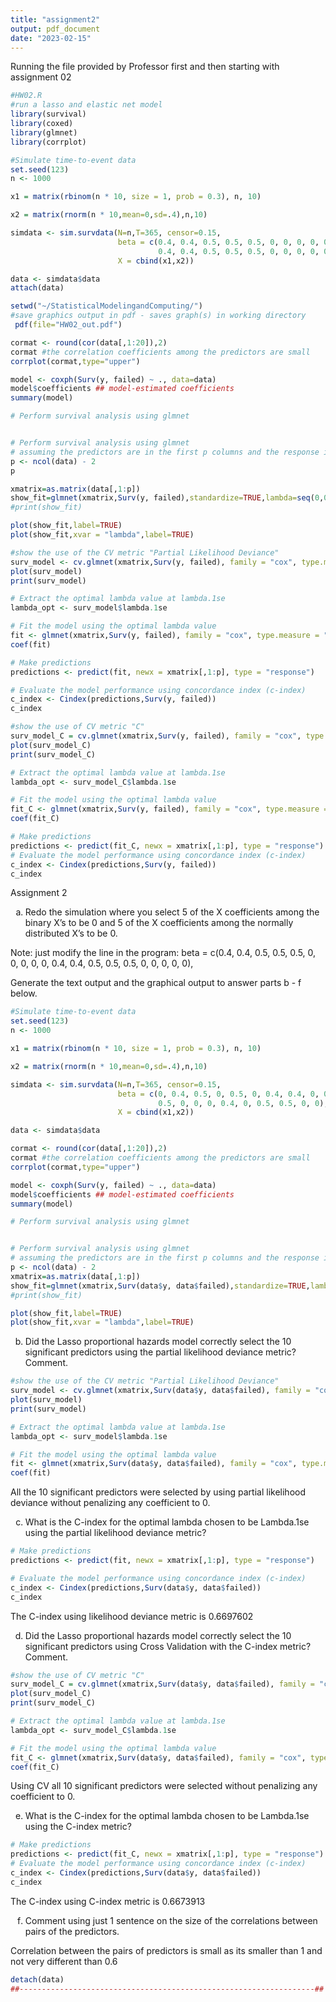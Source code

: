```yaml
---
title: "assignment2"
output: pdf_document
date: "2023-02-15"
---
```


Running the file provided by Professor first and then starting with assignment 02

```r
#HW02.R
#run a lasso and elastic net model
library(survival)
library(coxed)
library(glmnet)
library(corrplot)
```


```r
#Simulate time-to-event data
set.seed(123)
n <- 1000

x1 = matrix(rbinom(n * 10, size = 1, prob = 0.3), n, 10)

x2 = matrix(rnorm(n * 10,mean=0,sd=.4),n,10)

simdata <- sim.survdata(N=n,T=365, censor=0.15, 
                        beta = c(0.4, 0.4, 0.5, 0.5, 0.5, 0, 0, 0, 0, 0,
                                 0.4, 0.4, 0.5, 0.5, 0.5, 0, 0, 0, 0, 0), 
                        X = cbind(x1,x2))

data <- simdata$data
attach(data)

setwd("~/StatisticalModelingandComputing/")
#save graphics output in pdf - saves graph(s) in working directory
 pdf(file="HW02_out.pdf")
```


```r
cormat <- round(cor(data[,1:20]),2)
cormat #the correlation coefficients among the predictors are small
corrplot(cormat,type="upper")
```


```r
model <- coxph(Surv(y, failed) ~ ., data=data)
model$coefficients ## model-estimated coefficients
summary(model)
```


```r
# Perform survival analysis using glmnet


# Perform survival analysis using glmnet
# assuming the predictors are in the first p columns and the response is in the last two columns
p <- ncol(data) - 2
p

xmatrix=as.matrix(data[,1:p])
show_fit=glmnet(xmatrix,Surv(y, failed),standardize=TRUE,lambda=seq(0,0.25,.001),alpha=1,family = "cox")
#print(show_fit)

plot(show_fit,label=TRUE)
plot(show_fit,xvar = "lambda",label=TRUE)
```


```r
#show the use of the CV metric "Partial Likelihood Deviance"
surv_model <- cv.glmnet(xmatrix,Surv(y, failed), family = "cox", type.measure = "deviance",alpha=1,nfolds = 10)
plot(surv_model)
print(surv_model)
```


```r
# Extract the optimal lambda value at lambda.1se
lambda_opt <- surv_model$lambda.1se

# Fit the model using the optimal lambda value
fit <- glmnet(xmatrix,Surv(y, failed), family = "cox", type.measure = "deviance",alpha=1,lambda = lambda_opt)
coef(fit)
```


```r
# Make predictions
predictions <- predict(fit, newx = xmatrix[,1:p], type = "response")

# Evaluate the model performance using concordance index (c-index)
c_index <- Cindex(predictions,Surv(y, failed))
c_index
```


```r
#show the use of CV metric "C" 
surv_model_C = cv.glmnet(xmatrix,Surv(y, failed), family = "cox", type.measure = "C", alpha=1,nfolds = 10)
plot(surv_model_C)
print(surv_model_C)
```


```r
# Extract the optimal lambda value at lambda.1se
lambda_opt <- surv_model_C$lambda.1se

# Fit the model using the optimal lambda value
fit_C <- glmnet(xmatrix,Surv(y, failed), family = "cox", type.measure = "C",alpha=1,lambda = lambda_opt)
coef(fit_C)
```


```r
# Make predictions
predictions <- predict(fit_C, newx = xmatrix[,1:p], type = "response")
# Evaluate the model performance using concordance index (c-index)
c_index <- Cindex(predictions,Surv(y, failed))
c_index
```


Assignment 2

a. Redo the simulation where you select 5 of the X coefficients among the binary X's to be 0 and 5 of the X coefficients among the normally distributed X's to be 0.

Note: just modify the line in the program:    beta = c(0.4, 0.4, 0.5, 0.5, 0.5, 0, 0, 0, 0, 0,
                                                                                         0.4, 0.4, 0.5, 0.5, 0.5, 0, 0, 0, 0, 0), 

Generate the text output and the graphical output to answer parts b - f below.


```r
#Simulate time-to-event data
set.seed(123)
n <- 1000

x1 = matrix(rbinom(n * 10, size = 1, prob = 0.3), n, 10)

x2 = matrix(rnorm(n * 10,mean=0,sd=.4),n,10)

simdata <- sim.survdata(N=n,T=365, censor=0.15, 
                        beta = c(0, 0.4, 0.5, 0, 0.5, 0, 0.4, 0.4, 0, 0.5, 
                                 0.5, 0, 0, 0, 0.4, 0, 0.5, 0.5, 0, 0),
                        X = cbind(x1,x2))

data <- simdata$data

```

```r
cormat <- round(cor(data[,1:20]),2)
cormat #the correlation coefficients among the predictors are small
corrplot(cormat,type="upper")
```
```r
model <- coxph(Surv(y, failed) ~ ., data=data)
model$coefficients ## model-estimated coefficients
summary(model)
```
```r
# Perform survival analysis using glmnet


# Perform survival analysis using glmnet
# assuming the predictors are in the first p columns and the response is in the last two columns
p <- ncol(data) - 2
xmatrix=as.matrix(data[,1:p])
show_fit=glmnet(xmatrix,Surv(data$y, data$failed),standardize=TRUE,lambda=seq(0,0.25,.001),alpha=1,family = "cox")
#print(show_fit)
```

```r
plot(show_fit,label=TRUE)
plot(show_fit,xvar = "lambda",label=TRUE) 
```
b. Did the Lasso proportional hazards model correctly select the 10 significant predictors using the partial likelihood deviance metric? Comment.

```r
#show the use of the CV metric "Partial Likelihood Deviance"
surv_model <- cv.glmnet(xmatrix,Surv(data$y, data$failed), family = "cox", type.measure = "deviance",alpha=1,nfolds = 10)
plot(surv_model)
print(surv_model)
```
```r
# Extract the optimal lambda value at lambda.1se
lambda_opt <- surv_model$lambda.1se

# Fit the model using the optimal lambda value
fit <- glmnet(xmatrix,Surv(data$y, data$failed), family = "cox", type.measure = "deviance",alpha=1,lambda = lambda_opt)
coef(fit)
```
All the 10 significant predictors were selected by using partial likelihood deviance without penalizing any coefficient to 0.

c. What is the C-index for the optimal lambda chosen to be Lambda.1se using the partial likelihood deviance metric?

```r
# Make predictions
predictions <- predict(fit, newx = xmatrix[,1:p], type = "response")

# Evaluate the model performance using concordance index (c-index)
c_index <- Cindex(predictions,Surv(data$y, data$failed))
c_index
```

The C-index using likelihood deviance metric is 0.6697602


d. Did the Lasso proportional hazards model correctly select the 10 significant predictors using Cross Validation with the C-index metric? Comment.

```r
#show the use of CV metric "C" 
surv_model_C = cv.glmnet(xmatrix,Surv(data$y, data$failed), family = "cox", type.measure = "C", alpha=1,nfolds = 10)
plot(surv_model_C)
print(surv_model_C)
```


```r
# Extract the optimal lambda value at lambda.1se
lambda_opt <- surv_model_C$lambda.1se

# Fit the model using the optimal lambda value
fit_C <- glmnet(xmatrix,Surv(data$y, data$failed), family = "cox", type.measure = "C",alpha=1,lambda = lambda_opt)
coef(fit_C)
```
Using CV all 10 significant predictors were selected without penalizing any coefficient to 0.

e.  What is the C-index for the optimal lambda chosen to be Lambda.1se using the C-index metric? 

```r
# Make predictions
predictions <- predict(fit_C, newx = xmatrix[,1:p], type = "response")
# Evaluate the model performance using concordance index (c-index)
c_index <- Cindex(predictions,Surv(data$y, data$failed))
c_index
```
The C-index using C-index metric is 0.6673913

f. Comment using just 1 sentence on the size of the correlations between pairs of the predictors.

Correlation between the pairs of predictors is small as its smaller than 1 and not very different than 0.6


```r
detach(data)
##------------------------------------------------------------------##
```

